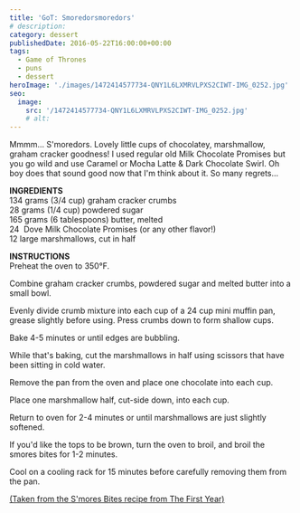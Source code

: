 ```yaml
---
title: 'GoT: Smoredorsmoredors'
# description:
category: dessert
publishedDate: 2016-05-22T16:00:00+00:00
tags:
  - Game of Thrones
  - puns
  - dessert
heroImage: './images/1472414577734-QNY1L6LXMRVLPXS2CIWT-IMG_0252.jpg'
seo:
  image:
    src: '/1472414577734-QNY1L6LXMRVLPXS2CIWT-IMG_0252.jpg'
    # alt:
---
```



<div class="sqs-html-content">
	<p>
		Mmmm... S'moredors. Lovely little cups of chocolatey, marshmallow, graham
		cracker goodness! I used regular old Milk Chocolate Promises but you go wild
		and use Caramel or Mocha Latte &amp; Dark Chocolate Swirl. Oh boy does that
		sound good now that I'm think about it. So many regrets...
	</p>
</div>
<div
	class="image-block-outer-wrapper layout-caption-hidden design-layout-inline"
	data-test="image-block-inline-outer-wrapper"
>
	<figure class="sqs-block-image-figure intrinsic">
		<div
			class="image-block-wrapper"
			data-animation-role="image"
			data-animation-override=""
		>
			<div class="sqs-image-shape-container-element has-aspect-ratio">
				<Picture
					src={ContentImage1}
					alt="s'moredors | sarah makes stuff"
				></Picture>
			</div>
		</div>
	</figure>
</div>
<div class="sqs-html-content">
	<p>
		<strong>INGREDIENTS</strong>
		<br />
		<span>134 grams (3/4 cup) graham cracker crumbs</span>
		<br />
		28 grams (1/4 cup) powdered sugar
		<br />
		165 grams (6 tablespoons) butter, melted
		<br />
		24  Dove Milk Chocolate Promises (or any other flavor!)
		<br />
		12 large marshmallows, cut in half
	</p>
	<p>
		<strong>INSTRUCTIONS</strong>
		<br />
		Preheat the oven to 350°F.
	</p>
	<p>
		Combine graham cracker crumbs, powdered sugar and melted butter into a small
		bowl.
	</p>
	<p>
		Evenly divide crumb mixture into each cup of a 24 cup mini muffin pan,
		grease slightly before using. Press crumbs down to form shallow cups.
	</p>
	<p>Bake 4-5 minutes or until edges are bubbling.</p>
	<p>
		While that's baking, cut the marshmallows in half using scissors that have
		been sitting in cold water.
	</p>
	<p>Remove the pan from the oven and place one chocolate into each cup.</p>
	<p>Place one marshmallow half, cut-side down, into each cup.</p>
	<p>
		Return to oven for 2-4 minutes or until marshmallows are just slightly
		softened.
	</p>
	<p>
		If you'd like the tops to be brown, turn the oven to broil, and broil the
		smores bites for 1-2 minutes.
	</p>
	<p>
		Cool on a cooling rack for 15 minutes before carefully removing them from
		the pan.
	</p>
	<p>
		<a target="_blank" href="http://thefirstyearblog.com/smores-bites/">
			(Taken from the S'mores Bites recipe from The First Year)
		</a>
	</p>
</div>
